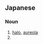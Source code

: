 ==Japanese==
{{ja-kanjitab|えん|こう|yomi=o}}

===Noun===
{{ja-noun|えんこう|kyu=圓光}}

# [[halo]], [[aureola]] {{gloss|luminous cloud}}
# {{euphemistic form of|援交|lang=ja}}